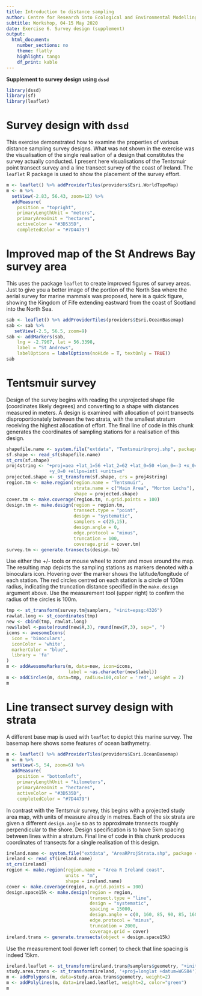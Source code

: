 ---
title: Introduction to distance sampling
author: Centre for Research into Ecological and Environmental Modelling  **University of St Andrews**
subtitle: Workshop, 04-15 May 2020
date: Exercise 6. Survey design (supplement)
output: 
  html_document:
    number_sections: no
    theme: flatly
    highlight: tango
    df_print: kable
---
  
<div class="alert  alert-success">
  <strong>Supplement to survey design using `dssd`</strong>
</div>

```{r setup, echo=FALSE, message=FALSE}
library(dssd)
library(sf)
library(leaflet)
```

# Survey design with `dssd`

This exercise demonstrated how to examine the properties of various distance sampling survey designs.  What was not shown in the exercise was the visualisation of the single realisation of a design that constitutes the survey actually conducted.  I present here visualisations of the Tentsmuir point transect survey and a line transect survey of the coast of Ireland.  The `leaflet` R package is used to show the placement of the survey effort.

```{r tenleaf1, echo=FALSE}
m <- leaflet() %>% addProviderTiles(providers$Esri.WorldTopoMap)
m <- m %>% 
  setView(-2.83, 56.43, zoom=12) %>%
  addMeasure(
    position = "topright",
    primaryLengthUnit = "meters",
    primaryAreaUnit = "hectares",
    activeColor = "#3D535D",
    completedColor = "#7D4479")
```

# Improved map of the St Andrews Bay survey area

This uses the package `leaflet` to create improved figures of survey areas.  Just to give you a better image of the portion of the North Sea where the aerial survey for marine mammals was proposed, here is a quick figure, showing the Kingdom of Fife extending eastward from the coast of Scotland into the North Sea.

```{r standbay, echo=FALSE, fig.height=4, fig.cap="St Andrews Bay lies northeast of St Andrews."}
sab <- leaflet() %>% addProviderTiles(providers$Esri.OceanBasemap)
sab <- sab %>% 
   setView(-2.5, 56.5, zoom=9)
sab <- addMarkers(sab,
    lng = -2.7967, lat = 56.3398,
    label = "St Andrews",
    labelOptions = labelOptions(noHide = T, textOnly = TRUE))
sab
```

# Tentsmuir survey

Design of the survey begins with reading the unprojected shape file (coordinates likely degrees) and converting to a shape with distances measured in meters.  A design is examined with allocation of point transects disproportionately between the two strata, with the smallest stratum receiving the highest allocation of effort.  The final line of code in this chunk generates the coordinates of sampling stations for a realisation of this design.

```{r tendesign, message=FALSE}
shapefile.name <- system.file("extdata", "TentsmuirUnproj.shp", package = "dssd")
sf.shape <- read_sf(shapefile.name)
st_crs(sf.shape)
proj4string <- "+proj=aea +lat_1=56 +lat_2=62 +lat_0=50 +lon_0=-3 +x_0=0 
                +y_0=0 +ellps=intl +units=m"
projected.shape <- st_transform(sf.shape, crs = proj4string)
region.tm <- make.region(region.name = "Tentsmuir",
                         strata.name = c("Main Area", "Morton Lochs"),
                         shape = projected.shape)
cover.tm <- make.coverage(region.tm, n.grid.points = 100)
design.tm <- make.design(region = region.tm,
                         transect.type = "point",
                         design = "systematic",
                         samplers = c(25,15),
                         design.angle = 0,
                         edge.protocol = "minus",
                         truncation = 100,
                         coverage.grid = cover.tm)
survey.tm <- generate.transects(design.tm)
```

Use either the +/- tools or mouse wheel to zoom and move around the map.  The resulting map depicts the sampling stations as markers denoted with a binoculars icon.  Hovering over the marker shows the latitude/longitude of each station.  The red circles centred on each station is a circle of 100m radius, indicating the truncation distance specified in the `make.design` argument above.  Use the measurement tool (upper right) to confirm the radius of the circles is 100m.

```{r tenfinish, fig.cap="Tentsmuir study design, measuring tool top right.", echo=FALSE}
tmp <- st_transform(survey.tm@samplers, "+init=epsg:4326")
rawlat.long <- st_coordinates(tmp)
new <- cbind(tmp, rawlat.long)
new$label <-paste(round(new$X,3), round(new$Y,3), sep=", ")
icons <- awesomeIcons(
  icon = 'binoculars',
  iconColor = 'white',
  markerColor = "blue",
  library = 'fa'
)
m <- addAwesomeMarkers(m, data=new, icon=icons, 
                       label = ~as.character(new$label))
m <- addCircles(m, data=tmp, radius=100,color = 'red', weight = 2)
m
```

# Line transect survey design with strata

A different base map is used with `leaflet` to depict this marine survey.  The basemap here shows some features of ocean bathymetry.

```{r irelandsetup, echo=FALSE}
m <- leaflet() %>% addProviderTiles(providers$Esri.OceanBasemap)
m <- m %>% 
  setView(-5, 54, zoom=6) %>%
  addMeasure(
    position = "bottomleft",
    primaryLengthUnit = "kilometers",
    primaryAreaUnit = "hectares",
    activeColor = "#3D535D",
    completedColor = "#7D4479")
```

In contrast with the Tentsmuir survey, this begins with a projected study area map, with units of measure already in metres.  Each of the six strata are given a different `design.angle` so as to approximate transects roughly perpendicular to the shore.  Design specification is to have 5km spacing between lines within a stratum.  Final line of code in this chunk produces coordinates of transects for a single realisation of this design.

```{r irelanddesign, message=FALSE, warning=FALSE}
ireland.name <- system.file("extdata", "AreaRProjStrata.shp", package = "dssd")
ireland <- read_sf(ireland.name)
st_crs(ireland)
region <- make.region(region.name = "Area R Ireland coast",
                      units = "m",
                      shape = ireland.name)
cover <- make.coverage(region, n.grid.points = 100)
design.space15k <- make.design(region = region,
                               transect.type = "line",
                               design = "systematic",
                               spacing = 15000,
                               design.angle = c(0, 160, 85, 90, 85, 160),
                               edge.protocol = "minus",
                               truncation = 2000,
                               coverage.grid = cover)
ireland.trans <- generate.transects(object = design.space15k)
```

Use the measurement tool (lower left corner) to check that line spacing is indeed 15km.

```{r irelandout, fig.cap="Multiple strata for Irish survey.", echo=FALSE}
ireland.leaflet <- st_transform(ireland.trans@samplers$geometry, "+init=epsg:4326")
study.area.trans <- st_transform(ireland, '+proj=longlat +datum=WGS84')
m <- addPolygons(m, data=study.area.trans$geometry, weight=2)
m <- addPolylines(m, data=ireland.leaflet, weight=2, color="green")
m
```
